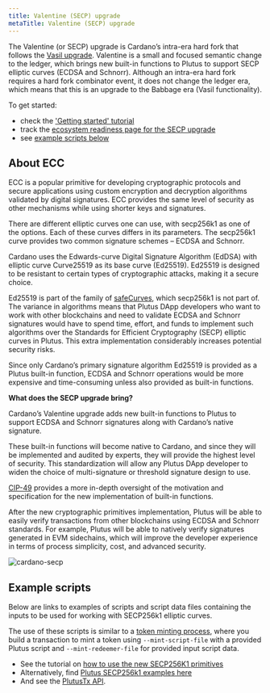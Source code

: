 ```yaml
---
title: Valentine (SECP) upgrade
metaTitle: Valentine (SECP) upgrade
---
```


The Valentine (or SECP) upgrade is Cardano’s intra-era hard fork that follows the [Vasil upgrade](https://docs.cardano.org/cardano-testnet/about/testnet-introduction). Valentine is a small and focused semantic change to the ledger, which brings new built-in functions to Plutus to support SECP elliptic curves (ECDSA and Schnorr). Although an intra-era hard fork requires a hard fork combinator event, it does not change the ledger era, which means that this is an upgrade to the Babbage era (Vasil functionality).

To get started:

-   check the ['Getting started' tutorial](https://docs.cardano.org/cardano-testnet/getting-started)
-   track the [ecosystem readiness page for the SECP upgrade](https://iohk.zendesk.com/hc/en-us/articles/14669691361433-Ecosystem-readiness-for-the-SECP-upgrade)
-   see [example scripts below](https://docs.cardano.org/cardano-testnet/about/secp/#examplescripts)

## About ECC

ECC is a popular primitive for developing cryptographic protocols and secure applications using custom encryption and decryption algorithms validated by digital signatures. ECC provides the same level of security as other mechanisms while using shorter keys and signatures.

There are different elliptic curves one can use, with secp256k1 as one of the options. Each of these curves differs in its parameters. The secp256k1 curve provides two common signature schemes – ECDSA and Schnorr.

Cardano uses the Edwards-curve Digital Signature Algorithm (EdDSA) with elliptic curve Curve25519 as its base curve (Ed25519). Ed25519 is designed to be resistant to certain types of cryptographic attacks, making it a secure choice.

Ed25519 is part of the family of [safeCurves](https://safecurves.cr.yp.to/), which secp256k1 is not part of. The variance in algorithms means that Plutus DApp developers who want to work with other blockchains and need to validate ECDSA and Schnorr signatures would have to spend time, effort, and funds to implement such algorithms over the Standards for Efficient Cryptography (SECP) elliptic curves in Plutus. This extra implementation considerably increases potential security risks.

Since only Cardano’s primary signature algorithm Ed25519 is provided as a Plutus built-in function, ECDSA and Schnorr operations would be more expensive and time-consuming unless also provided as built-in functions.

**What does the SECP upgrade bring?**

Cardano’s Valentine upgrade adds new built-in functions to Plutus to support ECDSA and Schnorr signatures along with Cardano’s native signature.

These built-in functions will become native to Cardano, and since they will be implemented and audited by experts, they will provide the highest level of security. This standardization will allow any Plutus DApp developer to widen the choice of multi-signature or threshold signature design to use.

[CIP-49](https://github.com/mlabs-haskell/CIPs/blob/c5bdd66fe49c19c341499f86cebaa2eef9e90b74/CIP-0049/README.md) provides a more in-depth oversight of the motivation and specification for the new implementation of built-in functions.

After the new cryptographic primitives implementation, Plutus will be able to easily verify transactions from other blockchains using ECDSA and Schnorr standards. For example, Plutus will be able to natively verify signatures generated in EVM sidechains, which will improve the developer experience in terms of process simplicity, cost, and advanced security.

![cardano-secp](https://ucarecdn.com/7c41014d-2a03-493e-83f1-054c6e3ac78f/)

## Example scripts

Below are links to examples of scripts and script data files containing the inputs to be used for working with SECP256k1 elliptic curves.

The use of these scripts is similar to a [token minting process](https://github.com/input-output-hk/cardano-node-wiki/blob/main/docs/reference/plutus/plutus-minting-script-example.md), where you build a transaction to mint a token using `--mint-script-file` with a provided Plutus script and `--mint-redeemer-file` for provided input script data.

-   See the tutorial on [how to use the new SECP256K1 primitives](https://github.com/input-output-hk/Vasil-testnet/blob/main/secp-primitives-cip.md)
-   Alternatively, find [Plutus SECP256k1 examples here](https://gist.github.com/james-iohk/4b54ceefbc3ad3d6fdbc49350bd5b6a8)
-   And see the [PlutusTx API](https://github.com/input-output-hk/plutus/blob/node/1.35.4/plutus-tx/src/PlutusTx/Builtins.hs#L169-L202).
